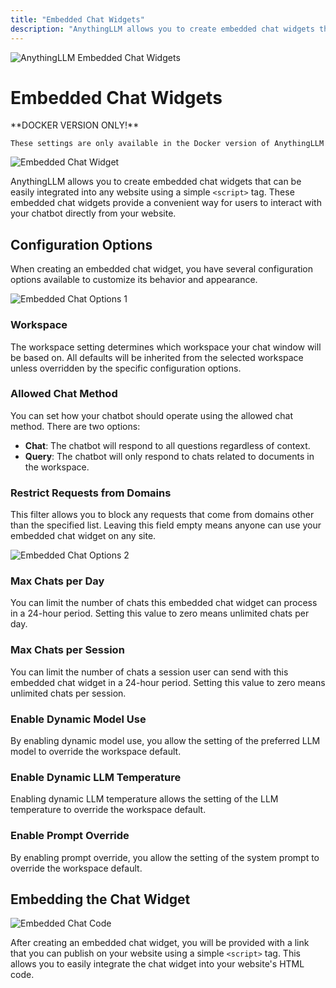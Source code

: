 ```yaml
---
title: "Embedded Chat Widgets"
description: "AnythingLLM allows you to create embedded chat widgets that can be easily integrated into any website"
---
```



<Image
  src="/images/features/chat-widgets/thumbnail.png" 
  height={1080} 
  width={1920} 
  quality={100}
  alt="AnythingLLM Embedded Chat Widgets"
/>

# Embedded Chat Widgets

<Callout type="info" emoji="️💡">
  **DOCKER VERSION ONLY!**

    These settings are only available in the Docker version of AnythingLLM
</Callout>

<Image
  src="/images/features/chat-widgets/chat-widget.png" 
  height={1080} 
  width={1920} 
  quality={100}
  alt="Embedded Chat Widget"
/>

AnythingLLM allows you to create embedded chat widgets that can be easily integrated into any website using a simple `<script>` tag. These embedded chat widgets provide a convenient way for users to interact with your chatbot directly from your website.


## Configuration Options

When creating an embedded chat widget, you have several configuration options available to customize its behavior and appearance.

<Image
  src="/images/features/chat-widgets/configuration-options.png" 
  height={1080} 
  width={1920} 
  quality={100}
  alt="Embedded Chat Options 1"
/>


### Workspace

The workspace setting determines which workspace your chat window will be based on. All defaults will be inherited from the selected workspace unless overridden by the specific configuration options.


### Allowed Chat Method

You can set how your chatbot should operate using the allowed chat method. There are two options:

- **Chat**: The chatbot will respond to all questions regardless of context.
- **Query**: The chatbot will only respond to chats related to documents in the workspace.


### Restrict Requests from Domains

This filter allows you to block any requests that come from domains other than the specified list. Leaving this field empty means anyone can use your embedded chat widget on any site.

<Image
  src="/images/features/chat-widgets/domain-blacklist.png" 
  height={1080} 
  width={1920} 
  quality={100}
  alt="Embedded Chat Options 2"
/>


### Max Chats per Day

You can limit the number of chats this embedded chat widget can process in a 24-hour period. Setting this value to zero means unlimited chats per day.


### Max Chats per Session

You can limit the number of chats a session user can send with this embedded chat widget in a 24-hour period. Setting this value to zero means unlimited chats per session.


### Enable Dynamic Model Use

By enabling dynamic model use, you allow the setting of the preferred LLM model to override the workspace default.


### Enable Dynamic LLM Temperature

Enabling dynamic LLM temperature allows the setting of the LLM temperature to override the workspace default.


### Enable Prompt Override

By enabling prompt override, you allow the setting of the system prompt to override the workspace default.


## Embedding the Chat Widget

<Image
  src="/images/features/chat-widgets/embed-code.png" 
  height={1080} 
  width={1920} 
  quality={100}
  alt="Embedded Chat Code"
/>

After creating an embedded chat widget, you will be provided with a link that you can publish on your website using a simple `<script>` tag. This allows you to easily integrate the chat widget into your website's HTML code.